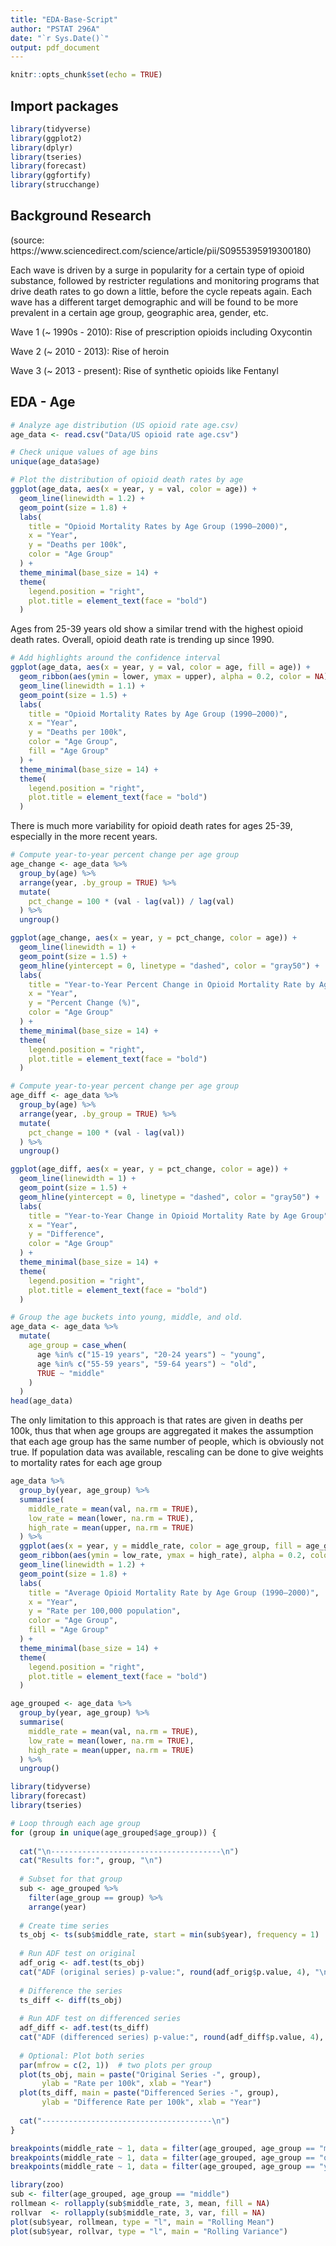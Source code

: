 ```yaml
---
title: "EDA-Base-Script"
author: "PSTAT 296A"
date: "`r Sys.Date()`"
output: pdf_document
---
```


```r
knitr::opts_chunk$set(echo = TRUE)
```

## Import packages
```r
library(tidyverse)
library(ggplot2)
library(dplyr)
library(tseries)
library(forecast)
library(ggfortify)
library(strucchange)
```

## Background Research
(source: https://www.sciencedirect.com/science/article/pii/S0955395919300180)

Each wave is driven by a surge in popularity for a certain type of opioid substance, followed by restricter regulations and monitoring programs that drive death rates to go down a little, before the cycle repeats again. Each wave has a different target demographic and will be found to be more prevalent in a certain age group, geographic area, gender, etc.

Wave 1 (~ 1990s - 2010): Rise of prescription opioids including Oxycontin

Wave 2 (~ 2010 - 2013): Rise of heroin

Wave 3 (~ 2013 - present): Rise of synthetic opioids like Fentanyl


## EDA - Age 
```r
# Analyze age distribution (US opioid rate age.csv)
age_data <- read.csv("Data/US opioid rate age.csv")

# Check unique values of age bins
unique(age_data$age)
```

```r
# Plot the distribution of opioid death rates by age
ggplot(age_data, aes(x = year, y = val, color = age)) +
  geom_line(linewidth = 1.2) +
  geom_point(size = 1.8) +
  labs(
    title = "Opioid Mortality Rates by Age Group (1990–2000)",
    x = "Year",
    y = "Deaths per 100k",
    color = "Age Group"
  ) +
  theme_minimal(base_size = 14) +
  theme(
    legend.position = "right",
    plot.title = element_text(face = "bold")
  )
```

Ages from 25-39 years old show a similar trend with the highest opioid death rates. Overall, opioid death rate is trending up since 1990.


```r
# Add highlights around the confidence interval
ggplot(age_data, aes(x = year, y = val, color = age, fill = age)) +
  geom_ribbon(aes(ymin = lower, ymax = upper), alpha = 0.2, color = NA) +  
  geom_line(linewidth = 1.1) +                                                    
  geom_point(size = 1.5) +
  labs(
    title = "Opioid Mortality Rates by Age Group (1990–2000)",
    x = "Year",
    y = "Deaths per 100k",
    color = "Age Group",
    fill = "Age Group"
  ) +
  theme_minimal(base_size = 14) +
  theme(
    legend.position = "right",
    plot.title = element_text(face = "bold")
  )
```

There is much more variability for opioid death rates for ages 25-39, especially in the more recent years.

```r
# Compute year-to-year percent change per age group
age_change <- age_data %>%
  group_by(age) %>%
  arrange(year, .by_group = TRUE) %>%
  mutate(
    pct_change = 100 * (val - lag(val)) / lag(val)
  ) %>%
  ungroup()

ggplot(age_change, aes(x = year, y = pct_change, color = age)) +
  geom_line(linewidth = 1) +
  geom_point(size = 1.5) +
  geom_hline(yintercept = 0, linetype = "dashed", color = "gray50") +
  labs(
    title = "Year-to-Year Percent Change in Opioid Mortality Rate by Age Group",
    x = "Year",
    y = "Percent Change (%)",
    color = "Age Group"
  ) +
  theme_minimal(base_size = 14) +
  theme(
    legend.position = "right",
    plot.title = element_text(face = "bold")
  )
```

```r
# Compute year-to-year percent change per age group
age_diff <- age_data %>%
  group_by(age) %>%
  arrange(year, .by_group = TRUE) %>%
  mutate(
    pct_change = 100 * (val - lag(val))
  ) %>%
  ungroup()

ggplot(age_diff, aes(x = year, y = pct_change, color = age)) +
  geom_line(linewidth = 1) +
  geom_point(size = 1.5) +
  geom_hline(yintercept = 0, linetype = "dashed", color = "gray50") +
  labs(
    title = "Year-to-Year Change in Opioid Mortality Rate by Age Group",
    x = "Year",
    y = "Difference",
    color = "Age Group"
  ) +
  theme_minimal(base_size = 14) +
  theme(
    legend.position = "right",
    plot.title = element_text(face = "bold")
  )
```


```r
# Group the age buckets into young, middle, and old.
age_data <- age_data %>%
  mutate(
    age_group = case_when(
      age %in% c("15-19 years", "20-24 years") ~ "young",
      age %in% c("55-59 years", "59-64 years") ~ "old", 
      TRUE ~ "middle"                    
    )
  )
head(age_data)
```

The only limitation to this approach is that rates are given in deaths per 100k, thus that when age groups are aggregated it makes the assumption that each age group has the same number of people, which is obviously not true. If population data was available, rescaling can be done to give weights to mortality rates for each age group

```r
age_data %>%
  group_by(year, age_group) %>%
  summarise(
    middle_rate = mean(val, na.rm = TRUE),
    low_rate = mean(lower, na.rm = TRUE),
    high_rate = mean(upper, na.rm = TRUE)
  ) %>%
  ggplot(aes(x = year, y = middle_rate, color = age_group, fill = age_group)) +
  geom_ribbon(aes(ymin = low_rate, ymax = high_rate), alpha = 0.2, color = NA) +
  geom_line(linewidth = 1.2) +
  geom_point(size = 1.8) +
  labs(
    title = "Average Opioid Mortality Rate by Age Group (1990–2000)",
    x = "Year",
    y = "Rate per 100,000 population",
    color = "Age Group",
    fill = "Age Group"
  ) +
  theme_minimal(base_size = 14) +
  theme(
    legend.position = "right",
    plot.title = element_text(face = "bold")
  )
```

```r
age_grouped <- age_data %>%
  group_by(year, age_group) %>%
  summarise(
    middle_rate = mean(val, na.rm = TRUE),
    low_rate = mean(lower, na.rm = TRUE),
    high_rate = mean(upper, na.rm = TRUE)
  ) %>%
  ungroup()

library(tidyverse)
library(forecast)
library(tseries)

# Loop through each age group
for (group in unique(age_grouped$age_group)) {
  
  cat("\n--------------------------------------\n")
  cat("Results for:", group, "\n")
  
  # Subset for that group
  sub <- age_grouped %>%
    filter(age_group == group) %>%
    arrange(year)
  
  # Create time series
  ts_obj <- ts(sub$middle_rate, start = min(sub$year), frequency = 1)
  
  # Run ADF test on original
  adf_orig <- adf.test(ts_obj)
  cat("ADF (original series) p-value:", round(adf_orig$p.value, 4), "\n")
  
  # Difference the series
  ts_diff <- diff(ts_obj)
  
  # Run ADF test on differenced series
  adf_diff <- adf.test(ts_diff)
  cat("ADF (differenced series) p-value:", round(adf_diff$p.value, 4), "\n")
  
  # Optional: Plot both series
  par(mfrow = c(2, 1))  # two plots per group
  plot(ts_obj, main = paste("Original Series -", group),
       ylab = "Rate per 100k", xlab = "Year")
  plot(ts_diff, main = paste("Differenced Series -", group),
       ylab = "Difference Rate per 100k", xlab = "Year")
  
  cat("--------------------------------------\n")
}


```

```r
breakpoints(middle_rate ~ 1, data = filter(age_grouped, age_group == "middle"))
breakpoints(middle_rate ~ 1, data = filter(age_grouped, age_group == "old"))
breakpoints(middle_rate ~ 1, data = filter(age_grouped, age_group == "young"))
```

```r
library(zoo)
sub <- filter(age_grouped, age_group == "middle")
rollmean <- rollapply(sub$middle_rate, 3, mean, fill = NA)
rollvar  <- rollapply(sub$middle_rate, 3, var, fill = NA)
plot(sub$year, rollmean, type = "l", main = "Rolling Mean")
plot(sub$year, rollvar, type = "l", main = "Rolling Variance")

```